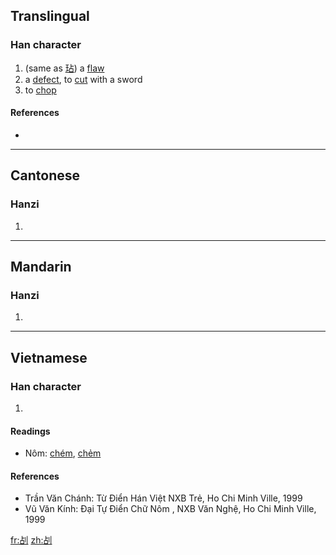 ==Translingual==

===Han character===
{{Han char|rn=18|rad=刀|as=05|sn=7|four=|canj=卜口中弓 (YRLN)}}

# (same as [[玷]]) a [[flaw]]
# a [[defect]], to [[cut]] with a sword
# to [[chop]]

====References====
* {{Han ref|kx=0138.180|hdz=10328.100|uh=34E0|ud=13536}}

----

==Cantonese==

===Hanzi===
{{yue-hanzi|jyut=|y=dim3}}

# {{defn|Cantonese|sort=刀05}}

----

==Mandarin==

===Hanzi===
{{cmn-hanzi|pin=[[diàn]] ([[dian4]])|wg=tien<sup>4</sup>}}

# {{defn|Mandarin|sort=刀05}}

----

==Vietnamese==

===Han character===
{{vi-hantu|[[điếm]],[[điểm]]|rs=刀05}}

# {{defn|Vietnamese|sort=刀05}}

====Readings====
* Nôm: [[chém]], [[chẻm]]

====References====
* Trần Văn Chánh: Từ Điển Hán Việt NXB Trẻ, Ho Chi Minh Ville, 1999
* Vũ Văn Kính: Đại Tự Điển Chữ Nôm , NXB Văn Nghệ, Ho Chi Minh Ville, 1999

[[fr:㓠]]
[[zh:㓠]]